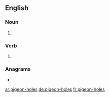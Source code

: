{{also|pigeonholes|pigeon holes}}
==English==

===Noun===
{{head|en|noun plural form}}

# {{plural of|pigeon-hole|lang=en}}

===Verb===
{{head|en|verb form}}

# {{en-third-person singular of|pigeon-hole}}

===Anagrams===
* {{l|en|phenologies}}

[[ar:pigeon-holes]]
[[de:pigeon-holes]]
[[fr:pigeon-holes]]